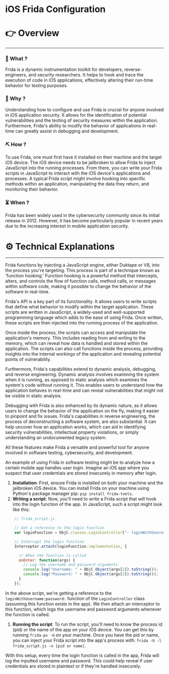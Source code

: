# iOS Frida Configuration


# 👉 Overview

---

### 👀 What ?

Frida is a dynamic instrumentation toolkit for developers, reverse-engineers, and security researchers. It helps to hook and trace the execution of code in iOS applications, effectively altering their run-time behavior for testing purposes.


### 🧐 Why ?

Understanding how to configure and use Frida is crucial for anyone involved in iOS application security. It allows for the identification of potential vulnerabilities and the testing of security measures within the application. Furthermore, Frida's ability to modify the behavior of applications in real-time can greatly assist in debugging and development.


### ⛏️ How ?

To use Frida, one must first have it installed on their machine and the target iOS device. The iOS device needs to be jailbroken to allow Frida to inject JavaScript into the running processes. From there, you can write your Frida scripts in JavaScript to interact with the iOS device's applications and processes. A typical Frida script might involve hooking into specific methods within an application, manipulating the data they return, and monitoring their behavior.


### ⏳ When ?

Frida has been widely used in the cybersecurity community since its initial release in 2012. However, it has become particularly popular in recent years due to the increasing interest in mobile application security.


# ⚙️ Technical Explanations

---

Frida functions by injecting a JavaScript engine, either Duktape or V8, into the process you're targeting. This process is part of a technique known as 'function hooking.' Function hooking is a powerful method that intercepts, alters, and controls the flow of function calls, method calls, or messages within software code, making it possible to change the behavior of the software in real-time.

Frida's API is a key part of its functionality. It allows users to write scripts that define what behavior to modify within the target application. These scripts are written in JavaScript, a widely-used and well-supported programming language which adds to the ease of using Frida. Once written, these scripts are then injected into the running process of the application.

Once inside the process, the scripts can access and manipulate the application's memory. This includes reading from and writing to the memory, which can reveal how data is handled and stored within the application. The scripts can also call functions inside the process, providing insights into the internal workings of the application and revealing potential points of vulnerability.

Furthermore, Frida's capabilities extend to dynamic analysis, debugging, and reverse engineering. Dynamic analysis involves examining the system when it is running, as opposed to static analysis which examines the system's code without running it. This enables users to understand how the application behaves in real-time and can reveal vulnerabilities that might not be visible in static analysis.

Debugging with Frida is also enhanced by its dynamic nature, as it allows users to change the behavior of the application on the fly, making it easier to pinpoint and fix issues. Frida's capabilities in reverse engineering, the process of deconstructing a software system, are also substantial. It can help uncover how an application works, which can aid in identifying security vulnerabilities, intellectual property violations, or simply understanding an undocumented legacy system.

All these features make Frida a versatile and powerful tool for anyone involved in software testing, cybersecurity, and development.

An example of using Frida in software testing might be to analyze how a certain mobile app handles user login. Imagine an iOS app where you suspect that user credentials are stored insecurely in memory after login.

1. **Installation**: First, ensure Frida is installed on both your machine and the jailbroken iOS device. You can install Frida on your machine using Python's package manager pip: `pip install frida-tools`.
2. **Writing a script**: Now, you'll need to write a Frida script that will hook into the login function of the app. In JavaScript, such a script might look like this:

```jsx
    // frida_script.js

    // Get a reference to the login function
    var loginFunction = ObjC.classes.LoginController["- loginWithUsername:password:"];

    // Intercept the login function
    Interceptor.attach(loginFunction.implementation, {

      // When the function is called
      onEnter: function(args) {
        // Log the username and password arguments
        console.log("Username: " + ObjC.Object(args[2]).toString());
        console.log("Password: " + ObjC.Object(args[3]).toString());
      }
    });

```

In the above script, we're getting a reference to the `loginWithUsername:password:` function of the `LoginController` class (assuming this function exists in the app). We then attach an interceptor to this function, which logs the username and password arguments whenever the function is called.

1. **Running the script**: To run the script, you'll need to know the process id (pid) or the name of the app on your iOS device. You can get this by running `frida-ps -U` on your machine. Once you have the pid or name, you can inject your Frida script into the app's process with: `frida -U -l frida_script.js -n [pid or name]`.

With this setup, every time the login function is called in the app, Frida will log the inputted username and password. This could help reveal if user credentials are stored in plaintext or if they're handled insecurely.

